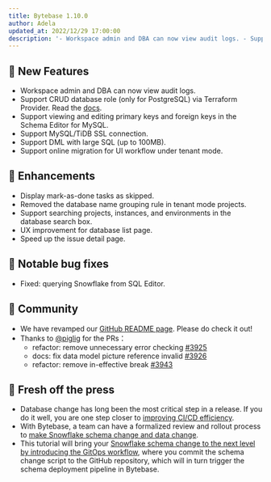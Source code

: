 ```yaml
---
title: Bytebase 1.10.0
author: Adela
updated_at: 2022/12/29 17:00:00
description: '- Workspace admin and DBA can now view audit logs. - Support CRUD database role (only for PostgreSQL) via Terraform Provider. - Support viewing and editing primary keys and foreign keys in the Schema editor for MySQL. - Support MySQL/TiDB SSL connection.'
---
```



## 🚀 New Features

- Workspace admin and DBA can now view audit logs.
- Support CRUD database role (only for PostgreSQL) via Terraform Provider. Read the [docs](https://registry.terraform.io/providers/bytebase/bytebase/latest/docs/resources/database_role).
- Support viewing and editing primary keys and foreign keys in the Schema Editor for MySQL.
- Support MySQL/TiDB SSL connection.
- Support DML with large SQL (up to 100MB).
- Support online migration for UI workflow under tenant mode.

## 🎄 Enhancements

- Display mark-as-done tasks as skipped.
- Removed the database name grouping rule in tenant mode projects.
- Support searching projects, instances, and environments in the database search box.
- UX improvement for database list page.
- Speed up the issue detail page.

## 🐞 Notable bug fixes

- Fixed: querying Snowflake from SQL Editor.

## 🎠 Community

- We have revamped our [GitHub README page](https://github.com/bytebase). Please do check it out!
- Thanks to [@piglig](https://github.com/piglig) for the PRs：
  - refactor: remove unnecessary error checking [#3925](https://github.com/bytebase/bytebase/pull/3925)
  - docs: fix data model picture reference invalid [#3926](https://github.com/bytebase/bytebase/pull/3926)
  - refactor: remove in-effective break [#3943](https://github.com/bytebase/bytebase/pull/3943)

## 📰 Fresh off the press

- Database change has long been the most critical step in a release. If you do it well, you are one step closer to [improving CI/CD efficiency](https://www.bytebase.com/blog/database-cicd-best-practice).
- With Bytebase, a team can have a formalized review and rollout process to [make Snowflake schema change and data change](/tutorials/database-change-management-with-snowflake).
- This tutorial will bring your [Snowflake schema change to the next level by introducing the GitOps workflow](/tutorials/database-change-management-with-snowflake-and-github), where you commit the schema change script to the GitHub repository, which will in turn trigger the schema deployment pipeline in Bytebase.

<InstallUpgrade />
